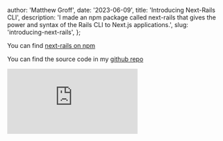 
  author: 'Matthew Groff',
  date: '2023-06-09',
  title: 'Introducing Next-Rails CLI',
  description:
    'I made an npm package called next-rails that gives the power and syntax of the Rails CLI to Next.js applications.',
  slug: 'introducing-next-rails',
};



You can find [next-rails on npm](https://www.npmjs.com/package/next-rails)

You can find the source code in my [github repo](https://github.com/mattlgroff/next-rails)

<div style={{ position: 'relative', paddingBottom: '56.25%', height: 0, overflow: 'hidden', maxWidth: '100%' }}>
  <iframe
    style={{ position: 'absolute', top: 0, left: 0, width: '100%', height: '100%' }}
    src="https://www.youtube.com/embed/t0VIXmnk3GQ"
    frameBorder="0"
    allow="autoplay; encrypted-media"
    allowFullScreen
  />
</div>

In case the embed doesn't work here is a link to my [youtube video introducing next-rails](https://www.youtube.com/watch?v=t0VIXmnk3GQ)

## What is next-rails?
I fell in love with the migration/seed/scaffolding features of the Ruby on Rails CLI.

I wanted to bring that power and syntax to Next.js applications.

So I did.

## How do I use it?
You can use it with npx or install it globally.

```bash
npx next-rails new my-app
```

This will create a brand new Next.js application using `create-next-app` and then install a bunch of "extras" on top.

Some of the extras include:
* typescript
* eslint
* prettier
* tailwindcss
* `shadcn` compatibility
* postgresql support
* a fork of `knex` for migrations and seeds and query building
* Dockerfiles for development, with a `docker-compose.yml` to instantly spin up a Next.js development environment with postgresql (including PGVector support!)

After you've created your app is where the fun really begins. You can use the `next-rails` CLI to scaffold out a full-stack CRUD (Create Read Update Delete) application with:
* Database Migrations (src/db/migrations)
* API Routes (src/pages/api/yourmodel)
* Page Routes (src/pages/yourmodel)
* Model - TypeScript interface (src/db/models/yourmodel)

Just like in Rails, your model name should be PascalCase and singular. The CLI will automatically pluralize it for you, the same way that Rails does.

```bash
# From the 'my-app' directory
npx next-rails generate scaffold User name:string age:integer

# You can use g for short
npx next-rails g scaffold Todo title:string completed:boolean user:references

# Migrate your changes to the database
npx next-rails db:migrate
```

## What's next?
For now I'm going to keep using this in my own projects and see how it goes. I'm sure there are bugs and I'm sure there are features that I haven't thought of yet. Please file an issue on GitHub with feature requests or bug reports. Also definitely contribute if you know how! I don't pay as much attention to making the front-end as pretty as I'd like, but the bones are there for someone to contribute to the page templates and make the apps scaffolded with `next-rails` to look gorgerous too.

That's all for now! Thanks for reading and I hope you enjoy using `next-rails` as much as I do!

If you found this post helpful, feel free to connect with me on [LinkedIn](https://www.linkedin.com/in/mattgroff/). Please let me know if you have any questions or feedback!